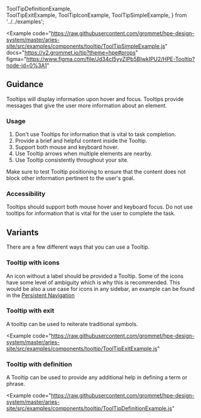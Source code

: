   ToolTipDefinitionExample,  
  ToolTipExitExample,
  ToolTipIconExample,
  ToolTipSimpleExample,
} from '../../examples';

<Example
  code="https://raw.githubusercontent.com/grommet/hpe-design-system/master/aries-site/src/examples/components/tooltip/ToolTipSimpleExample.js"
  docs="https://v2.grommet.io/tip?theme=hpe#props"
  figma="https://www.figma.com/file/Jd34cI5yyZIPb5BIwkIPU2/HPE-Tooltip?node-id=0%3A1"
>
  <ToolTipSimpleExample />
</Example>

## Guidance

Tooltips will display information upon hover and focus.
Tooltips provide messages that give the user more information about an element.

### Usage

1. Don't use Tooltips for information that is vital to task completion.
2. Provide a brief and helpful content inside the Tooltip.
3. Support both mouse and keyboard hover.
4. Use Tooltip arrows when multiple elements are nearby.
5. Use Tooltip consistently throughout your site.

Make sure to test Tooltip positioning to ensure that the content does not block other information pertinent to the user's goal.

### Accessibility

Tooltips should support both mouse hover and keyboard focus.
Do not use tooltips for information that is vital for the user to complete the task.

## Variants

There are a few different ways that you can use a Tooltip. 

### Tooltip with icons

An icon without a label should be provided a Tooltip. Some of the icons have some level of ambiguity which is why this is recommended. This would be also a use case for icons in any sidebar, an example can be found in the [Persistent Navigation](/templates/persistent-navigation#minimal-sidebar)

<Example code="https://raw.githubusercontent.com/grommet/hpe-design-system/master/aries-site/src/examples/components/tooltip/ToolTipIconExample.js">
  <ToolTipIconExample />
</Example>

### Tooltip with exit

A tooltip can be used to reiterate traditional symbols.

<Example
  code="https://raw.githubusercontent.com/grommet/hpe-design-system/master/aries-site/src/examples/components/tooltip/ToolTipExitExample.js"
>
  <ToolTipExitExample />
</Example>

### Tooltip with definition

A Tooltip can be used to provide any additional help in defining a term or phrase.

<Example
  code="https://raw.githubusercontent.com/grommet/hpe-design-system/master/aries-site/src/examples/components/tooltip/ToolTipDefinitionExample.js"
>
  <ToolTipDefinitionExample />
</Example>
